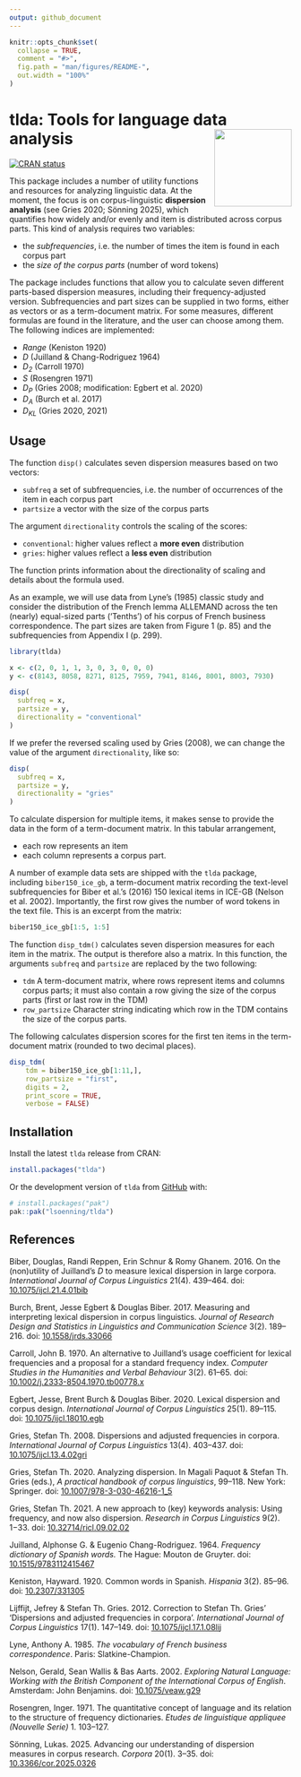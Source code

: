 ```yaml
---
output: github_document
---
```


<!-- README.md is generated from README.Rmd. Please edit that file -->

```r
knitr::opts_chunk$set(
  collapse = TRUE,
  comment = "#>",
  fig.path = "man/figures/README-",
  out.width = "100%"
)
```

# tlda: Tools for language data analysis <img src='man/figures/logo_transparent.png' align="right" height="138" />

<!-- badges: start -->
[![CRAN status](https://www.r-pkg.org/badges/version/tlda)](https://CRAN.R-project.org/package=tlda)
<!-- badges: end -->

This package includes a number of utility functions and resources for analyzing linguistic data. At the moment, the focus is on corpus-linguistic **dispersion analysis** (see Gries 2020; Sönning 2025), which quantifies how widely and/or evenly and item is distributed across corpus parts. This kind of analysis requires two variables:

- the *subfrequencies*, i.e. the number of times the item is found in each corpus part
- the *size of the corpus parts* (number of word tokens)

The package includes functions that allow you to calculate seven different parts-based dispersion measures, including their frequency-adjusted version. Subfrequencies and part sizes can be supplied in two forms, either as vectors or as a term-document matrix. For some measures, different formulas are found in the literature, and the user can choose among them. The following indices are implemented:

- *Range* (Keniston 1920)
- *D* (Juilland & Chang-Rodriguez 1964)
- *D~2~* (Carroll 1970)
- *S* (Rosengren 1971)
- *D~P~* (Gries 2008; modification: Egbert et al. 2020)
- *D~A~* (Burch et al. 2017)
- *D~KL~* (Gries 2020, 2021)



## Usage

The function `disp()` calculates seven dispersion measures based on two vectors:

- `subfreq` a set of subfrequencies, i.e. the number of occurrences of the item in each corpus part
- `partsize` a vector with the size of the corpus parts

The argument `directionality` controls the scaling of the scores:

- `conventional`: higher values reflect a **more even** distribution
- `gries`: higher values reflect a **less even** distribution

The function prints information about the directionality of scaling and details about the formula used.

As an example, we will use data from Lyne's (1985) classic study and consider the distribution of the French lemma ALLEMAND across the ten (nearly) equal-sized parts ('Tenths') of his corpus of French business correspondence. The part sizes are taken from Figure 1 (p. 85) and the subfrequencies from Appendix I (p. 299).

```r
library(tlda)

x <- c(2, 0, 1, 1, 3, 0, 3, 0, 0, 0)
y <- c(8143, 8058, 8271, 8125, 7959, 7941, 8146, 8001, 8003, 7930)

disp(
  subfreq = x,
  partsize = y,
  directionality = "conventional"
)
```

If we prefer the reversed scaling used by Gries (2008), we can change the value of the argument `directionality`, like so:

```r
disp(
  subfreq = x,
  partsize = y,
  directionality = "gries"
)
```

To calculate dispersion for multiple items, it makes sense to provide the data in the form of a term-document matrix. In this tabular arrangement,

- each row represents an item
- each column represents a corpus part.

A number of example data sets are shipped with the `tlda` package, including `biber150_ice_gb`, a term-document matrix recording the text-level subfrequencies for Biber et al.'s (2016) 150 lexical items in ICE-GB (Nelson et al. 2002). Importantly, the first row gives the number of word tokens in the text file. This is an excerpt from the matrix:

```r
biber150_ice_gb[1:5, 1:5]
```

The function `disp_tdm()` calculates seven dispersion measures for each item in the matrix. The output is therefore also a matrix. In this function, the arguments `subfreq` and `partsize` are replaced by the two following:

- `tdm` A term-document matrix, where rows represent items and columns corpus parts; it must also contain a row giving the size of the corpus parts (first or last row in the TDM)
- `row_partsize` Character string indicating which row in the TDM contains the size of the corpus parts.

The following calculates dispersion scores for the first ten items in the term-document matrix (rounded to two decimal places).

```r
disp_tdm(
    tdm = biber150_ice_gb[1:11,], 
    row_partsize = "first",
    digits = 2,
    print_score = TRUE,
    verbose = FALSE)
```



## Installation

Install the latest `tlda` release from CRAN:

```r
install.packages("tlda")
```

Or the development version of `tlda` from [GitHub](https://github.com/) with:

``` r
# install.packages("pak")
pak::pak("lsoenning/tlda")
```


## References

Biber, Douglas, Randi Reppen, Erin Schnur & Romy Ghanem. 2016. On the (non)utility of Juilland’s *D* to measure lexical dispersion in large corpora. *International Journal of Corpus Linguistics* 21(4). 439–464. doi: [10.1075/ijcl.21.4.01bib](https://doi.org/10.1075/ijcl.21.4.01bib) 

Burch, Brent, Jesse Egbert & Douglas Biber. 2017. Measuring and interpreting lexical dispersion in corpus linguistics. *Journal of Research Design and Statistics in Linguistics and Communication Science* 3(2). 189–216. doi: [10.1558/jrds.33066](https://doi.org/10.1558/jrds.33066)

Carroll, John B. 1970. An alternative to Juilland’s usage coefficient for lexical frequencies and a proposal for a standard frequency index. *Computer Studies in the Humanities and Verbal Behaviour* 3(2). 61–65. doi: [10.1002/j.2333-8504.1970.tb00778.x](https://doi.org/10.1002/j.2333-8504.1970.tb00778.x)

Egbert, Jesse, Brent Burch & Douglas Biber. 2020. Lexical dispersion and corpus design. *International Journal of Corpus Linguistics* 25(1). 89–115. doi: [10.1075/ijcl.18010.egb](https://doi.org/10.1075/ijcl.18010.egb)

Gries, Stefan Th. 2008. Dispersions and adjusted frequencies in corpora. *International Journal of Corpus Linguistics* 13(4). 403–437. doi: [10.1075/ijcl.13.4.02gri](https://doi.org/10.1075/ijcl.13.4.02gri)

Gries, Stefan Th. 2020. Analyzing dispersion. In Magali Paquot & Stefan Th. Gries (eds.), *A practical handbook of corpus linguistics*, 99–118. New York: Springer. doi: [10.1007/978-3-030-46216-1_5](https://doi.org/10.1007/978-3-030-46216-1_5)

Gries, Stefan Th. 2021. A new approach to (key) keywords analysis: Using frequency, and now also dispersion. *Research in Corpus Linguistics* 9(2). 1−33. doi: [10.32714/ricl.09.02.02](https://doi.org/10.32714/ricl.09.02.02)

Juilland, Alphonse G. & Eugenio Chang-Rodriguez. 1964. *Frequency dictionary of Spanish words.* The Hague: Mouton de Gruyter. doi: [10.1515/9783112415467](https://doi.org/10.1515/9783112415467)

Keniston, Hayward. 1920. Common words in Spanish. *Hispania* 3(2). 85–96. doi: [10.2307/331305](https://doi.org/10.2307/331305)

Lijffijt, Jefrey & Stefan Th. Gries. 2012. Correction to Stefan Th. Gries’ ‘Dispersions and adjusted frequencies in corpora’. *International Journal of Corpus Linguistics* 17(1). 147–149. doi: [10.1075/ijcl.17.1.08lij](https://doi.org/10.1075/ijcl.17.1.08lij)

Lyne, Anthony A. 1985. *The vocabulary of French business correspondence*. Paris: Slatkine-Champion.

Nelson, Gerald, Sean Wallis & Bas Aarts. 2002. *Exploring Natural Language: Working with the British Component of the International Corpus of English*. Amsterdam: John Benjamins. doi: [10.1075/veaw.g29](https://doi.org/10.1075/veaw.g29)

Rosengren, Inger. 1971. The quantitative concept of language and its relation to the structure of frequency dictionaries. *Etudes de linguistique appliquee (Nouvelle Serie)* 1. 103–127.

Sönning, Lukas. 2025. Advancing our understanding of dispersion measures in corpus research. *Corpora* 20(1). 3--35. doi: [10.3366/cor.2025.0326](https://doi.org/10.3366/cor.2025.0326)
